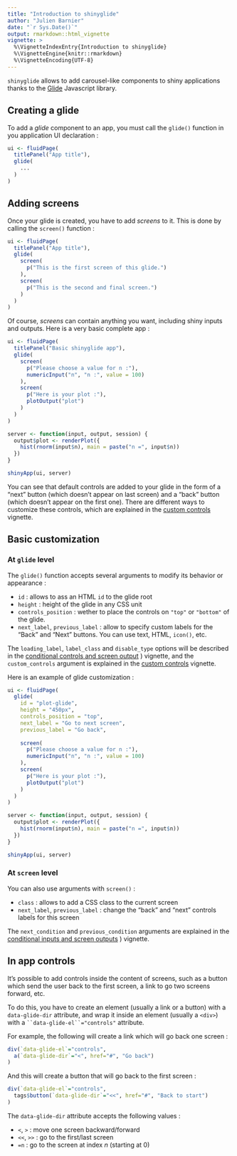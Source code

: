 ```yaml
---
title: "Introduction to shinyglide"
author: "Julien Barnier"
date: "`r Sys.Date()`"
output: rmarkdown::html_vignette
vignette: >
  %\VignetteIndexEntry{Introduction to shinyglide}
  %\VignetteEngine{knitr::rmarkdown}
  %\VignetteEncoding{UTF-8}
---
```



`shinyglide` allows to add carousel-like components to shiny applications thanks to the [Glide](https://www.glidejs.com) Javascript library.


## Creating a glide

To add a *glide* component to an app, you must call the `glide()` function in you application UI declaration :

```r
ui <- fluidPage(
  titlePanel("App title"),
  glide(
    ...
  )
)
```

## Adding screens

Once your glide is created, you have to add *screens* to it. This is done by calling the `screen()` function :


```r
ui <- fluidPage(
  titlePanel("App title"),
  glide(
    screen(
      p("This is the first screen of this glide.")
    ),
    screen(
      p("This is the second and final screen.")
    )
  )
)
```

Of course, *screens* can contain anything you want, including shiny inputs and outputs. Here is a very basic complete app :

```r
ui <- fluidPage(
  titlePanel("Basic shinyglide app"),
  glide(
    screen(
      p("Please choose a value for n :"),
      numericInput("n", "n :", value = 100)
    ),
    screen(
      p("Here is your plot :"),
      plotOutput("plot")
    )
  )
)

server <- function(input, output, session) {
  output$plot <- renderPlot({
    hist(rnorm(input$n), main = paste("n =", input$n))
  })
}

shinyApp(ui, server)
```

You can see that default controls are added to your glide in the form of a "next" button (which doesn't appear on last screen) and a "back" button (which doesn't appear on the first one). There are different ways to customize these controls, which are explained in the [custom controls](https://juba.github.io/shinyglide/articles/custom_controls.html) vignette.


## Basic customization

### At `glide` level

The `glide()` function accepts several arguments to modify its behavior or appearance :

- `id` : allows to ass an HTML `id` to the glide root
- `height` : height of the glide in any CSS unit
- `controls_position` : wether to place the controls on `"top"` or `"bottom"` of the glide.
- `next_label`, `previous_label` : allow to specify custom labels for the "Back" and "Next" buttons. You can use text, HTML, `icon()`, etc.

The `loading_label`, `label_class` and `disable_type` options will be described in the [conditional controls and screen output](https://juba.github.io/shinyglide/articles/conditionals.html)
) vignette, and the `custom_controls` argument is explained in the [custom controls](https://juba.github.io/shinyglide/articles/custom_controls.html) vignette.

Here is an example of glide customization :

```r
ui <- fluidPage(
  glide(
    id = "plot-glide",
    height = "450px",
    controls_position = "top",
    next_label = "Go to next screen",
    previous_label = "Go back",
    
    screen(
      p("Please choose a value for n :"),
      numericInput("n", "n :", value = 100)
    ),
    screen(
      p("Here is your plot :"),
      plotOutput("plot")
    )
  )
)

server <- function(input, output, session) {
  output$plot <- renderPlot({
    hist(rnorm(input$n), main = paste("n =", input$n))
  })
}

shinyApp(ui, server)
```


### At `screen` level

You can also use arguments with `screen()` :

- `class` : allows to add a CSS class to the current screen
- `next_label`, `previous_label` : change the "back" and "next" controls labels for this screen

The `next_condition` and `previous_condition` arguments are explained in the [conditional inputs and screen outputs](https://juba.github.io/shinyglide/articles/conditionals.html)
) vignette.
 

## In app controls

It's possible to add controls inside the content of screens, such as a button which send the user back to the first screen, a link to go two screens forward, etc.

To do this, you have to create an element (usually a link or a button) with a `data-glide-dir` attribute, and wrap it inside an element (usually a `<div>`) with a ` ``data-glide-el``="controls"` attribute. 

For example, the following will create a link which will go back one screen :

```r
div(`data-glide-el`="controls",
  a(`data-glide-dir`="<", href="#", "Go back")
)
```

And this will create a button that will go back to the first screen :

```r
div(`data-glide-el`="controls",
  tags$button(`data-glide-dir`="<<", href="#", "Back to start")
)
```

The `data-glide-dir` attribute accepts the following values :

- `<`, `>` : move one screen backward/forward
- `<<`, `>>` : go to the first/last screen
- `=n` : go to the screen at index *n* (starting at 0)








